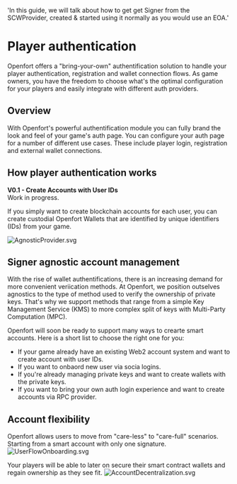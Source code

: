   'In this guide, we will talk about how to get get Signer from the SCWProvider, created & started using it normally as you would use an EOA.'

# Player authentication

Openfort offers a "bring-your-own" authentification solution to handle your player authentication, registration and wallet connection flows.
As game owners, you have the freedom to choose what's the optimal configuration for your players and easily integrate with different auth providers.

## Overview

With Openfort's powerful authentification module you can fully brand the look and feel of your game's auth page. You can configure your auth page for a number of different use cases. These include player login, registration and external wallet connections.

## How player authentication works

<Note>
  <strong>V0.1 - Create Accounts with User IDs </strong>
  <br /> Work in progress.
</Note>

If you simply want to create blockchain accounts for each user, you can create custodial Openfort Wallets that are identified by unique identifiers (IDs) from your game.

![AgnosticProvider.svg](https://blog-cms.openfort.xyz/uploads/Agnostic_Provider_a34834ab91.svg)

## Signer agnostic account management

With the rise of wallet authentifications, there is an increasing demand for more convenient veriication methods. At Openfort,
we position outselves agnostics to the type of method used to verify the ownership of private keys. That's why we support methods that range from
a simple Key Management Service (KMS) to more complex split of keys with Multi-Party Computation (MPC).

Openfort will soon be ready to support many ways to crearte smart accounts. Here is a short list to choose the right one for you:

- If your game already have an existing Web2 account system and want to create account with user IDs.
- If you want to onbaord new user via socia logins.
- If you're already managing private keys and want to create wallets with the private keys.
- If you want to bring your own auth login experience and want to create accounts via RPC provider.

## Account flexibility

Openfort allows users to move from "care-less" to "care-full" scenarios. Starting from a smart account with only one signature.
![UserFlowOnboarding.svg](https://blog-cms.openfort.xyz/uploads/User_Flow_Onboarding_5eb02a5945.svg)

Your players will be able to later on secure their smart contract wallets and regain ownership as they see fit.
![AccountDecentralization.svg](https://blog-cms.openfort.xyz/uploads/Account_Decentralization_39a5c97ad7.svg)
